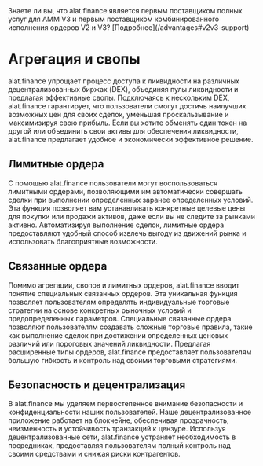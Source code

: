 
<Callout>
Знаете ли вы, что alat.finance является первым поставщиком полных услуг для AMM V3 и первым поставщиком комбинированного исполнения ордеров V2 и V3? [Подробнее](/advantages#v2v3-support)
</Callout>

# Агрегация и свопы
alat.finance упрощает процесс доступа к ликвидности на различных децентрализованных биржах (DEX), объединяя пулы ликвидности и предлагая эффективные свопы. Подключаясь к нескольким DEX, alat.finance гарантирует, что пользователи смогут достичь наилучших возможных цен для своих сделок, уменьшая проскальзывание и максимизируя свою прибыль. Если вы хотите обменять один токен на другой или объединить свои активы для обеспечения ликвидности, alat.finance предлагает удобное и экономически эффективное решение.

## Лимитные ордера
С помощью alat.finance пользователи могут воспользоваться лимитными ордерами, позволяющими им автоматически совершать сделки при выполнении определенных заранее определенных условий. Эта функция позволяет вам устанавливать конкретные целевые цены для покупки или продажи активов, даже если вы не следите за рынками активно. Автоматизируя выполнение сделок, лимитные ордера предоставляют удобный способ извлечь выгоду из движений рынка и использовать благоприятные возможности.

## Связанные ордера
Помимо агрегации, свопов и лимитных ордеров, alat.finance вводит понятие специальных связанных ордеров. Эта уникальная функция позволяет пользователям определять индивидуальные торговые стратегии на основе конкретных рыночных условий и предопределенных параметров. Специальные связанные ордера позволяют пользователям создавать сложные торговые правила, такие как выполнение сделок при достижении определенных ценовых различий или пороговых значений ликвидности. Предлагая расширенные типы ордеров, alat.finance предоставляет пользователям большую гибкость и контроль над своими торговыми стратегиями.

## Безопасность и децентрализация
В alat.finance мы уделяем первостепенное внимание безопасности и конфиденциальности наших пользователей. Наше децентрализованное приложение работает на блокчейне, обеспечивая прозрачность, неизменность и устойчивость транзакций к цензуре. Используя децентрализованные сети, alat.finance устраняет необходимость в посредниках, предоставляя пользователям полный контроль над своими средствами и снижая риски контрагентов.